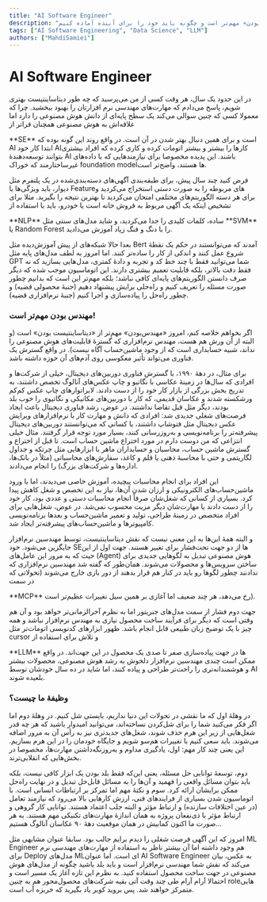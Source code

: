 ```yaml
---
title: "AI Software Engineer"
description: "نگاهی به تحولات شغلی در عصر هوش مصنوعی و چگونگی تغییر نقش مهندسان نرم‌افزار و دیتاساینتیست‌ها. چرا «مهندس‌بودن» امروز از «دیتاساینتیست‌بودن» مهم‌تر است و چگونه باید خود را برای آینده آماده کنیم."
tags: ["AI Software Engineering", "Data Science", "LLM"]
authors: ["MahdiSamiei"]
---
```



# AI Software Engineer

در این حدود یک سال، هر وقت کسی از من می‌پرسید که چه طور دیتاساینتیست بهتری شویم، پاسخ می‌دادم که مهارت‌های مهندسی نرم افزارتان را بهبود ببخشید. چرا که معمولا کسی که چنین سوالی می‌کند یک سطح پایه‌ای از دانش هوش مصنوعی را دارد اما علاقه‌اش به هوش مصنوعی همچنان فراتر از

<Tooltip tip="Software Engineering">
  <span>**SE**</span>
</Tooltip>
است و برای همین دنبال بهتر شدن در آن است. در واقع روند این گونه بوده که AI ابتدا
کار خود AIکارها را بیشتر و بیشتر اتومات کرده و کاری کرده که افراد بیشتری بتوانند
توسعه‌دهندهٔ AI باشند. این پدیده مخصوصا برای نیازمندهایی که با داده‌های
غیرساختارمند که خوراک foundation model‌ها هستند، واضح‌تر است. 

فرض کنید چند سال پیش، برای طبقه‌بندی آگهی‌های دسته‌بندی‌شده در یک پلتفرم مثل دیوار، باید ویژگی‌ها یا Featureهای مربوطه را به صورت دستی استخراج می‌کردید و برای هر دسته الگوریتم‌های مختلفی امتحان می‌کردید تا بهترین نتیجه را بگیرید. مثلا برای تشخیص اینکه یک آگهی مربوط به فروش خانه است یا خودرو، باید با استفاده از

<Tooltip tip="Natural language processing">
  <span>**NLP**</span>
</Tooltip>
ساده، کلمات کلیدی را جدا می‌کردید، و شاید مدل‌های سنتی مثل
<Tooltip tip="Support Vector Machine">
  <span>**SVM**</span>
</Tooltip>
یا Random Forest را با دنگ و فنگ زیاد آموزش می‌دادید.

بعدا حالا شبکه‌های از پیش آموزش‌دیده مثل ‌Bert آمدند که می‌توانستند در حکم یک نقطهٔ شروع عمل کنند و اندکی از کار را ساده‌تر کنند. اما امروز به لطف مدل‌های پایه مثل GPT شما می‌توانید فقط با چند خط کد و تجربه و دادۀ کمتری، مدل‌هایی بسازید که نه فقط دقت بالاتر، بلکه قابلیت تعمیم بیشتری دارند. این اتوماسیون موجب شده که دیگر صرف دانستن الگوریتم‌های پایه‌ای کافی نباشد؛ بلکه مهم‌تر این است که بدانیم چطور صورت مسئله را تعریف کنیم و راه‌حلی برایش پیشنهاد دهیم (جنبۀ محصولی قضیه) و چطور راه‌حل را پیاده‌سازی و اجرا کنیم (جنبهٔ نرم‌افزاری قضیه).

### مهندس بودن مهم‌تر است!

اگر بخواهم خلاصه کنم، امروز «مهندس‌‌بودن» مهم‌تر از «دیتاساینتیست‌‌ بودن» است (و البته از آن ورش هم هست، مهندس نرم‌افزاری که گسترۀ قابلیت‌های هوش مصنوعی را نداند، شبیه حسابداری است که از وجود ماشین‌حساب آگاه نیست). در واقع گسترش یک فناوری می‌تواند تأثیر معکوسی روی آدم‌های آن حوزه داشته باشد.

برای مثال، در دههٔ ۱۹۹۰، با گسترش فناوری دوربین‌های دیجیتال، خیلی از شرکت‌ها و افرادی که سال‌ها در زمینهٔ عکاسی با نگاتیو و چاپ عکس‌های آنالوگ تخصص داشتند، به تدریج بخش بزرگی از بازار کار خود را از دست دادند. لابراتوارهای چاپ عکس کم‌کم ورشکسته شدند و عکاسان قدیمی، که کار با دوربین‌های مکانیکی و نگاتیوی را خوب بلد بودند، دیگر مثل قبل تقاضا نداشتند. در عوض، رشد فناوری دیجیتال باعث ایجاد فرصت‌های شغلی جدیدی شد: افرادی که دانش و مهارت کار با نرم‌افزارهای ویرایش عکس دیجیتال مثل فتوشاپ داشتند، یا کسانی که می‌توانستند دوربین‌های دیجیتال پیشرفته‌تر را برنامه‌نویسی و به‌روزرسانی کنند، بسیار مورد توجه قرار گرفتند. مثال خیلی انتزاعی که من دوست دارم در مورد اختراع ماشین حساب است. تا قبل از اختراع و گسترش ماشین حساب، محاسبان و حسابداران ماهر با ابزارهایی مثل چرتکه و جداول لگاریتمی و حتی با محاسبهٔ ذهنی یا قلم و کاغذ، سفارش‌های محاسباتی (مثلاً در بانک‌ها، اداره‌ها و شرکت‌های بزرگ) را انجام می‌دادند.

این افراد برای انجام محاسبات پیچیده، آموزش خاصی می‌دیدند، اما با ورود ماشین‌حساب‌های الکترونیکی و ارزان شدن آن‌ها، نیاز به این تخصص و شغل کاهش پیدا کرد. بسیاری از کسانی که شغل‌شان صرفاً انجام محاسبات دستی و عددی بود، کار خود را از دست دادند یا مهارت‌شان دیگر مزیت محسوب نمی‌شد. در عوض، شغل‌هایی برای افراد متخصص در زمینهٔ طراحی، تولید و تعمیر ماشین‌حساب و بعدها برنامه‌نویسی کامپیوترها و ماشین‌حساب‌های پیشرفته‌تر ایجاد شد.

و البته همۀ این‌ها به این معنی نیست که نقش دیتاساینتیست، توسط مهندسین نرم‌افزار جایگزین می‌شود. خود SE‌ها از دو جهت تحت‌فشار برای تغییر هستند. جهت اول از این حیث که به مرور این عامل‌های (Agent) هوش مصنوعی تبدیل به لگوهایی جدیدی برای ساختن سرویس‌ها و محصولات می‌شوند. همان‌طور که گفته شد مهندسین نرم‌افزاری که ندادنند چطور لگو‌ها رو باید در کنار هم قرار بدهند از دور بازی خارج می‌شوند (تحولاتی که در سمت

<Tooltip tip="Model Context Protocol">
  <span>**MCP**</span>
</Tooltip>
رخ می‌دهد، هر چند ضعیف اما آغازی بر همین سیل تغییرات عظیم‌تر است).

جهت دوم فشار از سمت مدل‌های جنریتور اما به نظرم آخرالزمانی‌تر خواهد بود و آن هم وقتی است که دیگر برای فرآیند ساخت محصول نیازی به مهندس نرم‌افزار نباشد و همه چیز با یک توضیح زبان طبیعی قابل انجام باشد. ظهور ابزارهای کدنویسی اتومات‌تر مثل cursor و تلاش برای استفاده از

<Tooltip tip="Large Language Model">
  <span>**LLM**</span>
</Tooltip>
ها در جهت پیاده‌سازی صفر تا صدی یک محصول در این جهت‌اند. در واقع ممکن است چندی
مهندسین نرم‌افزار دلخوش به رشد هوش مصنوعی، محصولات بیشتر و هوشمندانه‌تری را
راحت‌تر طراحی و پیاده‌ کنند، اما شاید در ده سال خودشان توسط AI بلعیده شوند.

### وظیفۀ ما چیست؟

در وهلۀ اول که ما نقشی در تحولات این دنیا نداریم، بایستی شل کنیم. در وهلهٔ دوم اما اگر فکر می‌کنید شما را برای شل‌کردن نساخته‌اند، می‌توانید امیدوار باشید که هر چه قدر شغل‌هایی از زیر این هرم حذف شوند، شغل‌های جدیدتری نیز به رأس آن به مرور اضافه می‌شوند. باید سعی کنیم با تغییرات هم‌سو شویم و جایگاه خودمان را در این هرم بسازیم. این یعنی چند کار مهم: اول، یادگیری مداوم و به‌روزنگه‌داشتن مهارت‌ها، مخصوصا در بخش‌هایی که انقلابی‌ترند.

دوم، توسعۀ توانایی حل مسئله، یعنی این‌که فقط بلد بودن یک ابزار کافی نیست، بلکه باید بتوان مسائل واقعی را فهمید و آن‌ها را به مسائل قابل‌حل تبدیل و در نهایت راه‌حل‌ ممکن برایشان ارائه کرد. سوم و نکتۀ مهم اما تمرکز بر ارتباطات انسانی است. با اتوماسیون شدن بسیاری از فرایندهای فنی، ارزش کارهایی بالا می‌رود که نیازمند تعامل (در عین اختلافات سازنده) و ارتباط مؤثر و البته جلب اعتماد هستند. توانایی کار گروهی و ارتباط مؤثر با ذی‌نفعان پروژه به همان اندازۀ مهارت‌های تکنیکی مهم هستند. به هر صورت ما اکنون کمابیش در همان موقعیت دههٔ ۹۰ عکاسان آنالوگ هستیم...

امروز که این آگهی فرصت شغلی را دیدم برایم جالب بود. سابقا عنوان مشابهی مثل ML Engineer هم وجود داشته اما آن بیشتر ناظر به استفاده از مهارت‌های مهندسی نرم برای Deploy مدل‌های ML‌ای است. اما عنوان AI Software Engineer به عکس، بیان می‌کند که نقش شما مهندسی نرم‌افزار است و باید بلد باشید چگونه از مدل‌های هوش مصنوعی در جهت ساخت محصول استفاده کنید. به نظرم این تازه آغاز یک مسیر است و احتمالا آرام آرام طی چند وقت آتی بقیه شرکت‌های محصول‌محور هم به چنین role‌هایی متمرکز خواهند شد. پس بروید کوبر یاد بگیرید که خربزه آب است.

